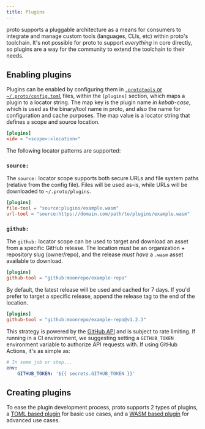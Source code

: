 ```yaml
---
title: Plugins
---
```


proto supports a pluggable architecture as a means for consumers to integrate and manage custom
tools (languages, CLIs, etc) within proto's toolchain. It's not possible for proto to support
_everything_ in core directly, so plugins are a way for the community to extend the toolchain to
their needs.

## Enabling plugins

Plugins can be enabled by configuring them in
[`.prototools` or `~/.proto/config.toml`](./config#plugins) files, within the `[plugins]` section,
which maps a plugin to a locator string. The map key is the plugin name _in kebab-case_, which is
used as the binary/tool name in proto, and also the name for configuration and cache purposes. The
map value is a locator string that defines a scope and source location.

```toml title=".prototools"
[plugins]
<id> = "<scope>:<location>"
```

The following locator patterns are supported:

### `source:`

The `source:` locator scope supports both secure URLs and file system paths (relative from the
config file). Files will be used as-is, while URLs will be downloaded to `~/.proto/plugins`.

```toml title=".prototools"
[plugins]
file-tool = "source:plugins/example.wasm"
url-tool = "source:https://domain.com/path/to/plugins/example.wasm"
```

### `github:`

The `github:` locator scope can be used to target and download an asset from a specific GitHub
release. The location must be an organization + repository slug (owner/repo), and the release _must
have_ a `.wasm` asset available to download.

```toml title=".prototools"
[plugins]
github-tool = "github:moonrepo/example-repo"
```

By default, the latest release will be used and cached for 7 days. If you'd prefer to target a
specific release, append the release tag to the end of the location.

```toml title=".prototools"
[plugins]
github-tool = "github:moonrepo/example-repo@v1.2.3"
```

This strategy is powered by the [GitHub API](https://api.github.com/) and is subject to rate
limiting. If running in a CI environment, we suggesting setting a `GITHUB_TOKEN` environment
variable to authorize API requests with. If using GitHub Actions, it's as simple as:

```yaml
# In some job or step...
env:
	GITHUB_TOKEN: '${{ secrets.GITHUB_TOKEN }}'
```

## Creating plugins

To ease the plugin development process, proto supports 2 types of plugins, a
[TOML based plugin](./toml-plugin) for basic use cases, and a [WASM based plugin](./wasm-plugin) for
advanced use cases.
